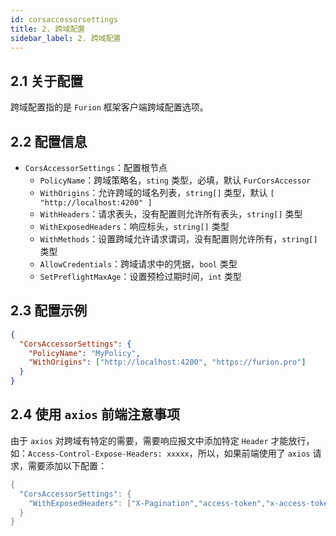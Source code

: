 ```yaml
---
id: corsaccessorsettings
title: 2. 跨域配置
sidebar_label: 2. 跨域配置
---
```


## 2.1 关于配置

跨域配置指的是 `Furion` 框架客户端跨域配置选项。

## 2.2 配置信息

- `CorsAccessorSettings`：配置根节点
  - `PolicyName`：跨域策略名，`sting` 类型，必填，默认 `FurCorsAccessor`
  - `WithOrigins`：允许跨域的域名列表，`string[]` 类型，默认 `[ "http://localhost:4200" ]`
  - `WithHeaders`：请求表头，没有配置则允许所有表头，`string[]` 类型
  - `WithExposedHeaders`：响应标头，`string[]` 类型
  - `WithMethods`：设置跨域允许请求谓词，没有配置则允许所有，`string[]` 类型
  - `AllowCredentials`：跨域请求中的凭据，`bool` 类型
  - `SetPreflightMaxAge`：设置预检过期时间，`int` 类型

## 2.3 配置示例

```json
{
  "CorsAccessorSettings": {
    "PolicyName": "MyPolicy",
    "WithOrigins": ["http://localhost:4200", "https://furion.pro"]
  }
}
```

## 2.4 使用 `axios` 前端注意事项

由于 `axios` 对跨域有特定的需要，需要响应报文中添加特定 `Header` 才能放行，如：`Access-Control-Expose-Headers: xxxxx`，所以，如果前端使用了 `axios` 请求，需要添加以下配置：

```cs
{
  "CorsAccessorSettings": {
    "WithExposedHeaders": ["X-Pagination","access-token","x-access-token"]
  }
}
```
